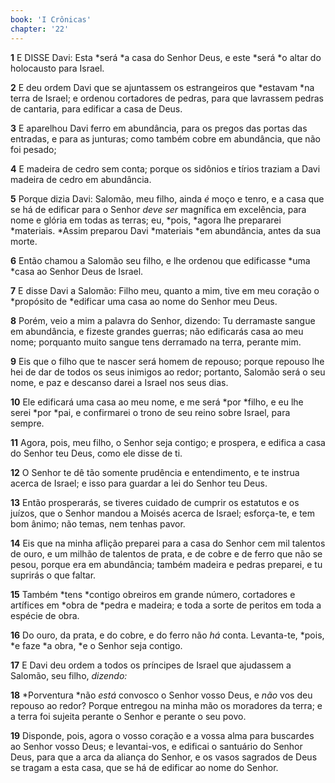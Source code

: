```yaml
---
book: 'I Crônicas'
chapter: '22'
---
```


**1** E DISSE Davi: Esta *será *a casa do Senhor Deus, e este *será *o altar do holocausto para Israel.

**2** E deu ordem Davi que se ajuntassem os estrangeiros que *estavam *na terra de Israel; e ordenou cortadores de pedras, para que lavrassem pedras de cantaria, para edificar a casa de Deus.

**3** E aparelhou Davi ferro em abundância, para os pregos das portas das entradas, e para as junturas; como também cobre em abundância, que não foi pesado;

**4** E madeira de cedro sem conta; porque os sidônios e tírios traziam a Davi madeira de cedro em abundância.

**5** Porque dizia Davi: Salomão, meu filho, ainda _é_ moço e tenro, e a casa que se há de edificar para o Senhor _deve ser_ magnífica em excelência, para nome e glória em todas as terras; eu, *pois, *agora lhe prepararei *materiais. *Assim preparou Davi *materiais *em abundância, antes da sua morte.

**6** Então chamou a Salomão seu filho, e lhe ordenou que edificasse *uma *casa ao Senhor Deus de Israel.

**7** E disse Davi a Salomão: Filho meu, quanto a mim, tive em meu coração o *propósito de *edificar uma casa ao nome do Senhor meu Deus.

**8** Porém, veio a mim a palavra do Senhor, dizendo: Tu derramaste sangue em abundância, e fizeste grandes guerras; não edificarás casa ao meu nome; porquanto muito sangue tens derramado na terra, perante mim.

**9** Eis que o filho que te nascer será homem de repouso; porque repouso lhe hei de dar de todos os seus inimigos ao redor; portanto, Salomão será o seu nome, e paz e descanso darei a Israel nos seus dias.

**10** Ele edificará uma casa ao meu nome, e me será *por *filho, e eu lhe serei *por *pai, e confirmarei o trono de seu reino sobre Israel, para sempre.

**11** Agora, pois, meu filho, o Senhor seja contigo; e prospera, e edifica a casa do Senhor teu Deus, como ele disse de ti.

**12** O Senhor te dê tão somente prudência e entendimento, e te instrua acerca de Israel; e isso para guardar a lei do Senhor teu Deus.

**13** Então prosperarás, se tiveres cuidado de cumprir os estatutos e os juízos, que o Senhor mandou a Moisés acerca de Israel; esforça-te, e tem bom ânimo; não temas, nem tenhas pavor.

**14** Eis que na minha aflição preparei para a casa do Senhor cem mil talentos de ouro, e um milhão de talentos de prata, e de cobre e de ferro que não se pesou, porque era em abundância; também madeira e pedras preparei, e tu suprirás o que faltar.

**15** Também *tens *contigo obreiros em grande número, cortadores e artífices em *obra de *pedra e madeira; e toda a sorte de peritos em toda a espécie de obra.

**16** Do ouro, da prata, e do cobre, e do ferro não _há_ conta. Levanta-te, *pois, *e faze *a obra, *e o Senhor seja contigo.

**17** E Davi deu ordem a todos os príncipes de Israel que ajudassem a Salomão, seu filho, _dizendo:_

**18** *Porventura *não _está_ convosco o Senhor vosso Deus, e _não_ vos deu repouso ao redor? Porque entregou na minha mão os moradores da terra; e a terra foi sujeita perante o Senhor e perante o seu povo.

**19** Disponde, pois, agora o vosso coração e a vossa alma para buscardes ao Senhor vosso Deus; e levantai-vos, e edificai o santuário do Senhor Deus, para que a arca da aliança do Senhor, e os vasos sagrados de Deus se tragam a esta casa, que se há de edificar ao nome do Senhor.
